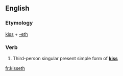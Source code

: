 ==English==

===Etymology===
[[kiss]] + [[-eth]]

===Verb===
{{head|en|verb form}}

# {{label|en|archaic}} Third-person singular present simple form of '''[[kiss]]'''

[[fr:kisseth]]